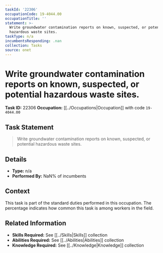 ```yaml
---
taskId: '22306'
occupationCode: 19-4044.00
occupationTitle: ''
statement: >-
  Write groundwater contamination reports on known, suspected, or potential
  hazardous waste sites.
taskType: n/a
incumbentsResponding: .nan
collection: Tasks
source: onet
---
```

# Write groundwater contamination reports on known, suspected, or potential hazardous waste sites.

**Task ID:** 22306
**Occupation:** [[../Occupations|Occupation]] with code `19-4044.00`

## Task Statement

> Write groundwater contamination reports on known, suspected, or potential hazardous waste sites.

## Details

- **Type:** n/a
- **Performed By:** NaN% of incumbents

## Context

This task is part of the standard duties performed in this occupation. The percentage indicates how common this task is among workers in the field.

## Related Information

- **Skills Required:** See [[../Skills|Skills]] collection
- **Abilities Required:** See [[../Abilities|Abilities]] collection
- **Knowledge Required:** See [[../Knowledge|Knowledge]] collection
